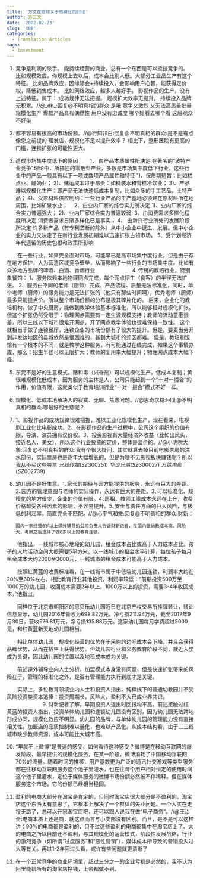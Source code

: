 ```yaml
---
title: '方丈在雪球关于规模化的讨论'
author: 方三文
date: '2022-02-23'
slug: '408'
categories:
  - Translation Articles
tags:
  - Investment
---
```


1. 竞争是利润的杀手。
能持续经营的商业，总有一个东西是可以抵挡竞争的。
比如规模效应，你规模上去以后，成本会比别人低。大部分工业品生产有这个特征。
比如品牌效应，因缘际会+持续投入，会影响用户心智，能获得定价权，降低销售成本。
比如网络效应，越多人越好手。
影视作品的生产，没有上述特征。属于：
成功规律无法把握。
规模扩大效率无提升。
持续投入品牌无积累。//@_db_:回复@不明真相的群众:是哦 竞争又激烈 又无法高质量批量规模化生产 爆款产品具有偶然性 用户没有忠诚度 哪个好看去哪个看 这届观众不好带



2.  都不容易有很高的市场份额。//@行知非白:回复@不明真相的群众:是不是有点像您之前提的 理发店，规模化不足以提升效率？ 相比下，整形医院有更高的门槛，连锁扩张的可能性更大。


3. 造成市场集中度低下的原因
　　1、 由产品本质属性所决定
在著名的“波特产业竞争”理论中，所描述的零散型产业，多数是市场集中度低下行业，这些行业中的产品一般具有以下一项或数项产品属性和特征
1)、保质期短暂：比如糕点业、鲜奶业；
2)、储运成本过于昂贵：如桶装水和雪糕冷饮业；
3)、产品难以规模化生产：即产品无法快速低成本复制，比如众多的手工艺品，土特产品；
4)、受原材料供应制约：一些行业产品的生产基地必须建在原材料所在地周围，比如矿泉水业；
　2、由业内厂家的综合实力所决定
1)、业内厂家的综合实力普遍强大；
2)、业内厂家综合实力普遍较弱;
3、由消费需求多样化程度所决定
消费者需求日渐多样化已是事实；
4、 由新兴行业所处的发展阶段所决定
许多新产品（有专利垄断的除外）从中小企业中诞生、发展。但中小企业的实力又决定了在新行业发展初期难以迅速扩张占领市场。
5、受计划经济年代遗留的历史包袱和政策所影响

　　在一些行业，如果完全面对市场，可能早已是高市场集中度行业，但是由于存在地方保护，人为营造区域竞争壁垒，从而影响了一些行业的市场集中度。比如有众多地方品牌的啤酒、白酒、香烟行业
　　
　　
　　
4. 传统的教培行业，特别象餐馆：
1、服务依赖本地物理网点完成，每个网点招生（食客）的半径无法扩张。
2、服务由不同的老师（厨师）完成，产品流程、质量无法标准化，同时，单个老师（厨师）的服务能力是无法扩张的（他只有那些时间啊），优秀老师（厨师）最多只能提点价。所以整个市场份额的分布是极其碎片化的。
后来，企业化的教培机构，做了中央厨房，能做到教学体验基本标准化，所以能够相对规模化扩张。但这个扩张仍然受限于：物理网点需要有一定生源规模支持；教师的流动意愿很差，所以三线以下城市很难开网点，开了网点教学体验也很难保持一致性。
这个就相当于做了连锁餐厅，连锁企业的市场份额有了较大的提升。但是，要麦当劳开到非发达地区的县城依然是很困难的，甚到大城市的郊区都难。
但是，教培和饭馆有一个根本的不同，就是教学这种服务，有可能通过在线完成，如果这个事情办成，那么：招生半径可以无限扩大；教师的复用率大幅提升；物理网点成本大幅下降。




5. 东莞不是好的生意模式。赌和毒（兴奋剂）可以规模化生产，低成本复制；黄很难规模化低成本，因为服务的主体是人，公司只能起到一个“一对一掇合”的作用，价值有限，这就类似于教育培训行业“一对一掇合”模式不好一样。


6. 规模化、低成本地解决人的寂寞、无聊、焦虑问题。//@思奇求稳:回复@不明真相的群众:哪最好的生意呢？



7.  1、影视作品的成功规律很难把握，难以工业化规模化生产，现在看来，电视剧工业化比电影成功。2、在影视作品的生产过程中，公司这个组织的价值有限，导演、演员拥有议价权。3、投资影视有大量经济外收益（比如出风头，接近名人、美女），所以这个行业投资的定价，整体是溢价的。//@小明吹大象:回复@不明真相的群众:我有个很大疑问，其实就算去掉目前电影票房的注水部份，实际票房也是逐年大幅增长的，但是为啥不见影视板块赚钱呢？所以我从不买这些股票 $光线传媒(SZ300251)$ $华谊兄弟(SZ300027)$ $万达电影(SZ002739)$




8. 幼儿园不是好生意。1､家长的期待与园方能提供的服务，永远有巨大的差距。2､园方的管理意图与老师的实际操作，永远有巨大的差距。3､可以标准化、规模化的地方很少，企业的价值有限。4､房租、教师工资成本永远在上升，收费价格却受各种因素的影响，不容易提升。5､安全与责任方面的巨大风险，与极低的利润率，简直完全不匹配。//@心平气和撒:回复@不明真相的群众:财新：

       国内一家经营6岁以上课外辅导的公司负责人告诉财新记者，在国内做幼教成本高，风险大，考察之后选择了做6岁以上的教育连锁。

　　他指出，一线城市核心地段的幼儿园，租金成本占比或高于人力成本占比。孩子的人均活动空间大概需要5平方米，以一线城市的租金水平计算，每位孩子每月租金成本大约2000至3000元，一线城市的租金成本可能高于人力成本。

　　按照红黄蓝的收费标准看，在一线城市属于中低端幼儿园连锁，利润率大约在20%至30%左右，相比教育行业其他投资，利润率较低：“前期投资500万至1000万的幼儿园，收回成本需要2年以上，1000万以上的投资，需要3-4年收回成本，”他指出。

　　同样位于北京市朝阳区的思贝乐幼儿园近日在北京产权交易所挂牌转让，转让信息显示，幼儿园2016年营收为698.82万元，净亏损211.94万元，截至2017年9月30日，营收576.81万元，净亏损135.88万元。这家幼儿园每月学费超过5000元，和红黄蓝新天地幼儿园相当。

　　相比单体幼儿园，规模化经营的优势在于采购的边际成本会下降，并且会获得品牌优势，从而在招生上获得优势。但幼儿园行业和义务教育阶段不同，就近入学成为关键，因此幼儿园的位置以及地租成本成为关键。

　　前述课外辅导业内人士分析，加盟模式本身没有问题，但是快速扩张带来的风险在于，管理的标准化之外，是否有管理能力执行到底才是关键。

　　实际上，多位教育领域业内人士和投资人指出，纯粹线下的普通幼教园并不受风险投资类资本追捧：投资周期长，风险大，盈利不大已成业界共识。
　　
　　
　　
9. 财新记者了解，早期投资人退出时回报均不高。前述接触过红黄蓝的投资人指出，投资单体幼儿园和连锁幼儿园没有区别，因为幼儿园无法跨地形成协同，规模化效应不明显。幼儿园的品牌，与单体幼儿园的管理能力没有直接相关性，加盟店的品质控制难以量化，也难以产品化。从成本结构看，由于二三线城市缺少教师资源，成本可能比大城市高。


10.  "早就不上微博“是普遍的感受，如何看待这种感受？微博是在移动互联网的爆发阶段，最早提供的规模化服务，在某一阶段，微博消耗了中国移动互联网70%的流量。随着时间的推移，用户基数更为广泛的通讯社交游戏等类型服务都在往移动互联网服务这个池子里灌水，也在往每个用户相对恒定的使用时间这个池子里灌水，定位于媒体服务的微博市场份额必然被不停稀释。但在媒体服务这个市场，它的份额已经相当稳固。


11. 盈利的电商大部分在淘宝是肯定的，但同时淘宝店很大部分是不盈利的。淘宝店这个东西太有意思了，它根本上解决了一个群体的失业问题。一个人实在走投无路了，总可以开家淘宝店吧，还可以跟人说我在做“电子商务”。//@王治全:电商本质上还是商，就这点而言与小卖部没有区别。而且，是不是可以这样讲：90%的电商都是盈利的，只不过这些盈利的电商都集中在淘宝店上了。大的电商之所以目前还不盈利，与其规模化的运营模式，阶段性发展战略，行业的激烈竞争（如所谓“过度服务”和“恶性营销”），媒体成本所导致的营销投入过大等有关。再过1-2年回过头看，或许有些问题就更清晰了


12. 在一个正常竞争的商业环境里，超过三分之一的企业亏损是必然的，我不认为阿里能帮所有的淘宝店挣钱，上帝都做不到。

